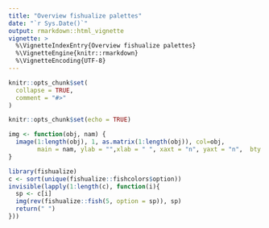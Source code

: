 ```yaml
---
title: "Overview fishualize palettes"
date: "`r Sys.Date()`"
output: rmarkdown::html_vignette
vignette: >
  %\VignetteIndexEntry{Overview fishualize palettes}
  %\VignetteEngine{knitr::rmarkdown}
  %\VignetteEncoding{UTF-8}
---
```


```r
knitr::opts_chunk$set(
  collapse = TRUE,
  comment = "#>"
)
```



```r
knitr::opts_chunk$set(echo = TRUE)

img <- function(obj, nam) {
  image(1:length(obj), 1, as.matrix(1:length(obj)), col=obj, 
        main = nam, ylab = "",xlab = " ", xaxt = "n", yaxt = "n",  bty = "n")
}
```


```r
library(fishualize)
c <- sort(unique(fishualize::fishcolors$option))
invisible(lapply(1:length(c), function(i){
  sp <- c[i]
  img(rev(fishualize::fish(5, option = sp)), sp)
  return(" ")
}))

```


